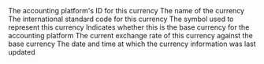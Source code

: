 <ResponseField name="platform_id" type="string" required>
  The accounting platform's ID for this currency
</ResponseField>

<ResponseField name="name" type="string" required>
  The name of the currency
</ResponseField>

<ResponseField name="code" type="string" required>
  The international standard code for this currency
</ResponseField>

<ResponseField name="symbol" type="string" required>
  The symbol used to represent this currency
</ResponseField>

<ResponseField name="is_base_currency" type="boolean" required>
  Indicates whether this is the base currency for the accounting platform
</ResponseField>

<ResponseField name="exchange_rate" type="float" required>
  The current exchange rate of this currency against the base currency
</ResponseField>

<ResponseField name="updated_at" type="date" required>
  The date and time at which the currency information was last updated
</ResponseField>
